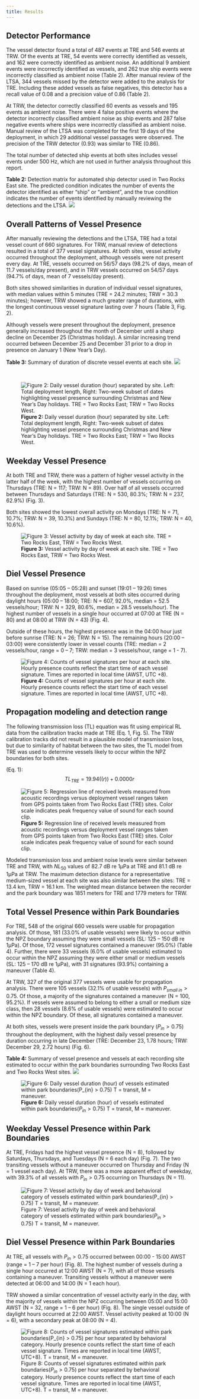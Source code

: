 ```yaml
---
title: Results
---
```


## Detector Performance

The vessel detector found a total of 487 events at TRE and 546 events at TRW. Of the events at
TRE, 54 events were correctly identified as vessels, and 162 were correctly identified as ambient
noise. An additional 9 ambient events were incorrectly identified as vessels, and 262 true ship
events were incorrectly classified as ambient noise (Table 2). After manual review of the LTSA,
344 vessels missed by the detector were added to the analysis for TRE. Including these added
vessels as false negatives, this detector has a recall value of 0.08 and a precision value of 0.86
(Table 2).

At TRW, the detector correctly classified 60 events as vessels and 195 events as ambient noise.
There were 4 false positive events where the detector incorrectly classified ambient noise as ship
events and 287 false negative events where ships were incorrectly classified as ambient noise.
Manual review of the LTSA was completed for the first 19 days of the deployment, in which 29
additional vessel passages were observed. The precision of the TRW detector (0.93) was similar
to TRE (0.86).

The total number of detected ship events at both sites includes vessel events under 500 Hz,
which are not used in further analysis throughout this report.

**Table 2:** Detection matrix for automated ship detector used in Two Rocks East site. The
predicted condition indicates the number of events the detector identified as either “ship” or
“ambient”, and the true condition indicates the number of events identified by manually
reviewing the detections and the LTSA.
![](/images/Table.2.PNG)

## Overall Patterns of Vessel Presence

After manually reviewing the detections and the LTSA, TRE had a total vessel count of 660
signatures. For TRW, manual review of detections resulted in a total of 377 vessel signatures. At
both sites, vessel activity occurred throughout the deployment, although vessels were not present
every day. At TRE, vessels occurred on 56/57 days (98.2% of days, mean of 11.7 vessels/day
present), and in TRW vessels occurred on 54/57 days (94.7% of days, mean of 7 vessels/day
present).

Both sites showed similarities in duration of individual vessel signatures, with median values
within 5 minutes (TRE = 24.2 minutes; TRW = 30.3 minutes); however, TRW showed a much
greater range of durations, with the longest continuous vessel signature lasting over 7 hours
(Table 3, Fig. 2).

Although vessels were present throughout the deployment, presence generally increased
throughout the month of December until a sharp decline on December 25 (Christmas holiday). A
similar increasing trend occurred between December 25 and December 31 prior to a drop in
presence on January 1 (New Year’s Day).

**Table 3:** Summary of duration of discrete vessel events at each site.
![](/images/Table.3.PNG)


\

![**Figure 2:** Daily vessel duration (hour) separated by site. Left: Total deployment length, Right: Two-week subset of dates highlighting vessel presence surrounding Christmas and New Year’s Day holidays. TRE = Two Rocks East; TRW = Two Rocks West.](/images/Figure.2.PNG)


## Weekday Vessel Presence

At both TRE and TRW, there was a pattern of higher vessel activity in the latter half of the week,
with the highest number of vessels occurring on Thursdays (TRE: N = 117; TRW: N = 89). Over
half of all vessels occurred between Thursdays and Saturdays (TRE: N = 530, 80.3%; TRW: N =
237, 62.9%) (Fig. 3).

Both sites showed the lowest overall activity on Mondays (TRE: N = 71, 10.7%; TRW: N = 39,
10.3%) and Sundays (TRE: N = 80, 12.1%; TRW: N = 40, 10.6%).

![**Figure 3:** Vessel activity by day of week at each site. TRE = Two Rocks East, TRW = Two Rocks West.](/images/Figure.3.PNG)

## Diel Vessel Presence

Based on sunrise (05:05 – 05:28) and sunset (19:01 – 19:26) times throughout the deployment,
most vessels at both sites occurred during daylight hours (05:00 – 18:00; TRE: N = 607, 92.0%,
median = 52.5 vessels/hour; TRW: N = 329, 80.6%, median = 28.5 vessels/hour). The highest
number of vessels in a single hour occurred at 07:00 at TRE (N = 80) and at 08:00 at TRW (N =
43) (Fig. 4).

Outside of these hours, the highest presence was in the 04:00 hour just before sunrise (TRE: N =
26; TRW: N = 15). The remaining hours (20:00 – 03:00) were consistently lower in vessel counts
(TRE: median = 2 vessels/hour, range = 0 – 7; TRW: median = 3 vessels/hour, range = 1 - 7).

![**Figure 4:** Counts of vessel signatures per hour at each site. Hourly presence counts reflect the start time of each vessel signature. Times are reported in local time (AWST, UTC +8).](/images/Figure.4.PNG)

## Propagation modeling and detection range

The following transmission loss (TL) equation was fit using empirical RL data from the
calibration tracks made at TRE (Eq. 1, Fig. 5). The TRW calibration tracks did not result in a
plausible model of transmission loss, but due to similarity of habitat between the two sites, the
TL model from TRE was used to determine vessels likely to occur within the NPZ boundaries
for both sites.

(Eq. 1): 
$$
TL_{TRE} = 19.94((r)) + 0.0000r
$$

![**Figure 5:** Regression line of received levels measured from acoustic recordings versus deployment vessel ranges taken from GPS points taken from Two Rocks East (TRE) sites. Color scale indicates peak frequency value of sound for each sound clip.](/images/Figure.5.PNG)

Modeled transmission loss and ambient noise levels were similar between TRE and TRW, with $NL_{50}$ values of 82.7 dB re 1μPa at TRE and 81.1 dB re 1μPa at TRW. The maximum detection distance for a representative medium-sized vessel at each site was also similar between the sites: TRE = 13.4 km, TRW = 16.1 km. The weighted mean distance between the recorder and the park boundary was 1851 meters for TRE and 1779 meters for TRW.

## Total Vessel Presence within Park Boundaries

For TRE, 548 of the original 660 vessels were usable for propagation analysis. Of those, 181 (33.0% of usable vessels) were likely to occur within the NPZ boundary assuming they were small vessels (SL: 125 – 150 dB re 1μPa). Of those, 172 vessel signatures contained a maneuver (95.0%) (Table 4). Further, there were 33 vessels (6.0% of usable vessels) estimated to occur
within the NPZ assuming they were either small or medium vessels (SL: 125 – 170 dB re 1μPa), with 31 signatures (93.9%) containing a maneuver (Table 4).

At TRW, 327 of the original 377 vessels were usable for propagation analysis. There were 105 vessels (32.1% of usable vessels) with $P_{small\;in} > 0.75$. Of those, a majority of the signatures contained a maneuver (N = 100, 95.2%). If vessels were assumed to belong to either a small or medium size class, then 28 vessels (8.6% of usable vessels) were estimated to occur within the NPZ boundary. Of these, all signatures contained a maneuver. 

At both sites, vessels were present inside the park boundary ($P_{in} > 0.75$) throughout the deployment, with the highest daily vessel presence by duration occurring in late December (TRE: December 23, 1.78 hours; TRW: December 29, 2.72 hours) (Fig. 6).



**Table 4:** Summary of vessel presence and vessels at each recording site estimated to occur within
the park boundaries surrounding Two Rocks East and Two Rocks West sites.
![](/images/Table.4.PNG)


![**Figure 6:** Daily vessel duration (hour) of vessels estimated within park boundaries($P_{in} > 0.75$) T = transit, M = maneuver.](/images/Figure.6.PNG)

## Weekday Vessel Presence within Park Boundaries

At TRE, Fridays had the highest vessel presence (N = 8), followed by Saturdays, Thursdays, and Tuesdays (N = 6 each day) (Fig. 7). The two transiting vessels without a maneuver occurred on Thursday and Friday (N = 1 vessel each day). At TRW, there was a more apparent effect of weekday, with 39.3% of all vessels with $P_{in} > 0.75$ occurring on Thursdays (N = 11).

![Figure 7: Vessel activity by day of week and behavioral category of vessels estimated within park boundaries($P_{in} > 0.75$) T = transit, M = maneuver.](/images/Figure.7.PNG)

## Diel Vessel Presence within Park Boundaries

At TRE, all vessels with $P_{in} > 0.75$ occurred between 00:00 - 15:00 AWST (range = 1 – 7 per hour) (Fig. 8). The highest number of vessels during a single hour occurred at 12:00 AWST (N = 7), with all of those vessels containing a maneuver. Transiting vessels without a maneuver were detected at 06:00 and 14:00 (N = 1 each hour).

TRW showed a similar concentration of vessel activity early in the day, with the majority of vessels within the NPZ occurring between 05:00 and 15:00 AWST (N = 32, range = 1 – 6 per hour) (Fig. 8). The single vessel outside of daylight hours occurred at 22:00 AWST. Vessel activity peaked at 10:00 (N = 6), with a secondary peak at 08:00 (N = 4).

![Figure 8: Counts of vessel signatures estimated within park boundaries($P_{in} > 0.75$) per hour separated by behavioral category. Hourly presence counts reflect the start time of each vessel signature. Times are reported in local time (AWST, UTC+8). T = transit, M = maneuver.](/images/Figure.8.PNG)


```{=openxml}
<w:p><w:r><w:br w:type="page"/></w:r></w:p>
```
